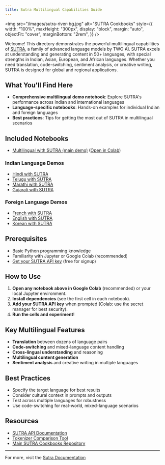 ```yaml
---
title: Sutra Multilingual Capabilities Guide
---
```


<img
  src="/images/sutra-river-bg.jpg"
  alt="SUTRA Cookbooks"
  style={{
    width: "100%",
    maxHeight: "300px",
    display: "block",
    margin: "auto",
    objectFit: "cover",
    marginBottom: "2rem",
  }}
/>

Welcome! This directory demonstrates the powerful multilingual capabilities of [SUTRA](https://www.two.ai/sutra), a family of advanced language models by TWO AI. SUTRA excels at understanding and generating content in 50+ languages, with special strengths in Indian, Asian, European, and African languages. Whether you need translation, code-switching, sentiment analysis, or creative writing, SUTRA is designed for global and regional applications.

## What You'll Find Here

- **Comprehensive multilingual demo notebook**: Explore SUTRA's performance across Indian and international languages
- **Language-specific notebooks**: Hands-on examples for individual Indian and foreign languages
- **Best practices**: Tips for getting the most out of SUTRA in multilingual scenarios

## Included Notebooks

- [Multilingual with SUTRA (main demo)](multilingual_with_sutra.ipynb.ipynb) ([Open in Colab](https://colab.research.google.com/drive/10XCd_x88UCoOZgdtX-clce6lr5wkOT-X?usp=sharing))

### Indian Language Demos

- [Hindi with SUTRA](indian_languages/hindi_with_sutra.ipynb)
- [Telugu with SUTRA](indian_languages/telugu_with_sutra.ipynb)
- [Marathi with SUTRA](indian_languages/marathi_with_sutra.ipynb)
- [Gujarati with SUTRA](indian_languages/gujarati_with_sutra.ipynb)

### Foreign Language Demos

- [French with SUTRA](foreign_languages/french_with_sutra.ipynb)
- [English with SUTRA](foreign_languages/english_with_sutra.ipynb)
- [Korean with SUTRA](foreign_languages/Korean_with_Sutra.ipynb)

## Prerequisites

- Basic Python programming knowledge
- Familiarity with Jupyter or Google Colab (recommended)
- [Get your SUTRA API key](https://www.two.ai/sutra/api) (free for signup)

## How to Use

1. **Open any notebook above in Google Colab** (recommended) or your local Jupyter environment.
2. **Install dependencies** (see the first cell in each notebook).
3. **Add your SUTRA API key** when prompted (Colab: use the secret manager for best security).
4. **Run the cells and experiment!**

## Key Multilingual Features

- **Translation** between dozens of language pairs
- **Code-switching** and mixed-language content handling
- **Cross-lingual understanding** and reasoning
- **Multilingual content generation**
- **Sentiment analysis** and creative writing in multiple languages

## Best Practices

- Specify the target language for best results
- Consider cultural context in prompts and outputs
- Test across multiple languages for robustness
- Use code-switching for real-world, mixed-language scenarios

## Resources

- [SUTRA API Documentation](https://docs.two.ai/version-2/docs/get-started-with-sutra)
- [Tokenizer Comparison Tool](https://huggingface.co/spaces/TWO/sutra-tokenizer-comparison)
- [Main SUTRA Cookbooks Repository](https://github.com/Shubhwithai/Sutra_Cookbooks)

---

For more, visit the [Sutra Documentation](https://docs.two.ai/version-2/docs/get-started-with-sutra)
